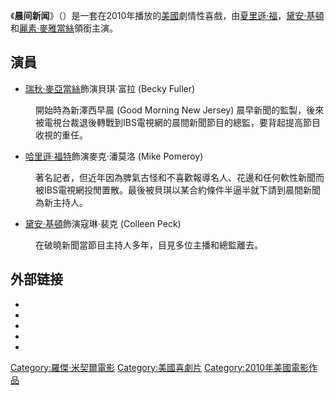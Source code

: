 {{unreferenced|time=2011-07-20T06:40:50+00:00}}
{{noteTA
|T=zh-hans:晨间新闻;zh-hant:晨間新聞;zh-hk:晨早兜巴星;zh-tw:麻辣女強人;zh-sg:麻辣女强人;zh-mo:晨早兜巴星;
|G1=Show
|G2=Movie
|1=zh-hans:晨间新闻;zh-hant:晨間新聞;zh-hk:晨早兜巴星;zh-tw:麻辣女強人;zh-sg:麻辣女强人;zh-mo:晨早兜巴星;
|2=zh-hans:哈里森·福特;zh-hant:哈里遜·福特;zh-hk:夏里遜·福;zh-tw:哈里遜·福特;zh-mo:夏里遜·福;
|3=zh-hans:哈里森;zh-hant:哈里遜;zh-hk:夏里遜;zh-tw:哈里遜;zh-mo:夏里遜;
|4=zh-hans:派屈克; zh-hant:帕德烈
|5=zh-hans:破晓新闻;zh-hk:晨光第一笑;zh-tw:破曉新聞;
}}

{{Infobox Film
| name           = 晨间新闻
| original_name  = {{lang|en|''Morning Glory''}}
| image          = Morning Glory poster (2010 film Version).jpg
| image_size     = 220px
| caption        = 電影海報
| director       = [[羅傑·米歇爾|羅傑·米歇爾]] (Roger Michell)
| producer       =
| writer         = 
| starring       = [[夏里遜·福|夏里遜·福]] <br /> [[黛安·基頓|黛安·基頓]]<br />[[麗素·麥雅當絲|麗素·麥雅當絲]]<br />[[派翠克·威爾森|派翠克·威爾森]]
| music          = 
| cinematography = 
| editing        = 
| distributor    = [[派拉蒙電影公司|派拉蒙]]
| released       = 2010年11月10日
| runtime        = 107分鐘
| country        = {{flagicon|US}} [[美國|美國]]
| language       = [[英語|英語]]
| budget         = 4千萬[[美元|美元]]
| gross          = 約5千8百萬[[美元|美元]]
| preceded_by    = 
| followed_by    = 
| imdb_id        = 1126618
| cn_name        = 晨间新闻
| hk_name        =晨早兜巴星
| tw_name        =麻辣女強人
| sg_name        =麻辣女强人
}}
《'''晨间新闻'''》（{{lang-en|''Morning Glory''}}）是一套在2010年播放的[[美國|美國]]劇情性喜戲，由[[夏里遜·福|夏里遜·福]]，[[黛安·基頓|黛安·基頓]]和[[麗素·麥雅當絲|麗素·麥雅當絲]]領銜主演。

==演員==
*[[瑞秋·麥亞當斯|瑞秋·麥亞當絲]]飾演貝琪·富拉 (Becky Fuller)
:開始時為新澤西早晨 (Good Morning New Jersey) 晨早新聞的監製，後來被電視台裁退後轉戰到IBS電視網的晨間新聞節目的總監，要背起提高節目收視的重任。
*[[哈里遜·福特|哈里遜·福特]]飾演麥克·潘莫洛 (Mike Pomeroy)
:著名記者，但近年因為脾氣古怪和不喜歡報導名人、花邊和任何軟性新聞而被IBS電視網投閒置散。最後被貝琪以某合約條件半逼半就下請到晨間新聞為新主持人。
*[[黛安·基頓|黛安·基頓]]飾演寇琳·裴克 (Colleen Peck)
:在破曉新聞當節目主持人多年，目見多位主播和總監離去。

== 外部链接 ==
* {{imdb title|1126618}}
* {{rotten-tomatoes|morning-glory-2010}}
* {{mojo title|morningglory10}}
* {{Amg movie|421737}}
* {{metacritic film|morning-glory}}

{{羅傑·米契爾}}
{{DEFAULTSORT:Morning Glory}}
[[Category:羅傑·米契爾電影|Category:羅傑·米契爾電影]]
[[Category:美國喜劇片|Category:美國喜劇片]]
[[Category:2010年美國電影作品|Category:2010年美國電影作品]]
